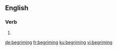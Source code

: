 
==English==

===Verb===
{{head|en|present participle}}

# {{present participle of|begrime|lang=en}}

[[de:begriming]]
[[fr:begriming]]
[[ku:begriming]]
[[vi:begriming]]